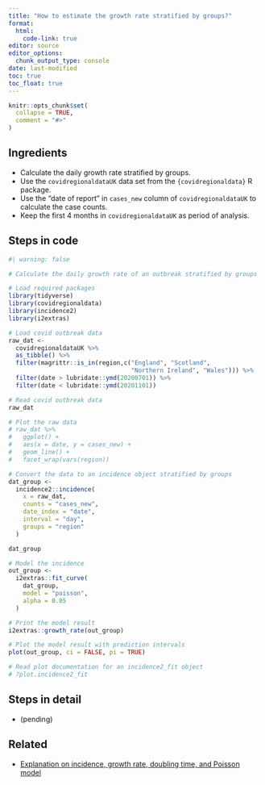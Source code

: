 ```yaml
---
title: "How to estimate the growth rate stratified by groups?"
format: 
  html:
    code-link: true
editor: source
editor_options: 
  chunk_output_type: console
date: last-modified
toc: true
toc_float: true
---
```


```r
knitr::opts_chunk$set(
  collapse = TRUE,
  comment = "#>"
)
```

## Ingredients

- Calculate the daily growth rate stratified by groups.
- Use the `covidregionaldataUK` data set from the `{covidregionaldata}` R package.
- Use the "date of report" in `cases_new` column of `covidregionaldataUK` to calculate the case counts.
- Keep the first 4 months in `covidregionaldataUK` as period of analysis.

## Steps in code

```r
#| warning: false

# Calculate the daily growth rate of an outbreak stratified by groups

# Load required packages
library(tidyverse)
library(covidregionaldata)
library(incidence2)
library(i2extras)

# Load covid outbreak data
raw_dat <- 
  covidregionaldataUK %>% 
  as_tibble() %>% 
  filter(magrittr::is_in(region,c("England", "Scotland", 
                                  "Northern Ireland", "Wales"))) %>% 
  filter(date > lubridate::ymd(20200701)) %>%
  filter(date < lubridate::ymd(20201101))

# Read covid outbreak data
raw_dat

# Plot the raw data
# raw_dat %>%
#   ggplot() +
#   aes(x = date, y = cases_new) +
#   geom_line() +
#   facet_wrap(vars(region))

# Convert the data to an incidence object stratified by groups
dat_group <- 
  incidence2::incidence(
    x = raw_dat, 
    counts = "cases_new",
    date_index = "date",
    interval = "day",
    groups = "region"
  )

dat_group

# Model the incidence
out_group <- 
  i2extras::fit_curve(
    dat_group, 
    model = "poisson", 
    alpha = 0.05
  )

# Print the model result
i2extras::growth_rate(out_group)

# Plot the model result with prediction intervals
plot(out_group, ci = FALSE, pi = TRUE)

# Read plot documentation for an incidence2_fit object
# ?plot.incidence2_fit
```

## Steps in detail

- (pending)

## Related

- [Explanation on incidence, growth rate, doubling time, and Poisson model](https://www.reconlearn.org/slides/outbreak-statistics/outbreak-statistics.html#28)
